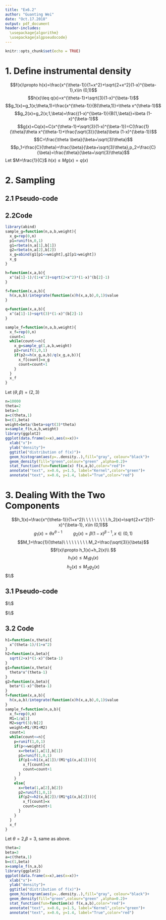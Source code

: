 ---
title: "Ex6.2"
author: "Guanting Wei"
date: "Oct.17.2018"
output: pdf_document
header-includes: 
  \usepackage{algorithm}
  \usepackage{algpseudocode}
---

```{r setup, include=FALSE}
knitr::opts_chunk$set(echo = TRUE)
```

# 1. Define instrumental density
$$f(x)\propto h(x)=\frac{x^{\theta-1}}{1+x^2}+\sqrt{2+x^2}(1-x)^{\beta-1},x\in (0,1)$$
$$h(x)\leq q(x)=x^{\theta-1}+\sqrt{3}(1-x)^{\beta-1}$$
$$g_1(x)=g_1(x;\theta,1)=\frac{x^{\theta-1}}{B(\theta,1)}=\theta x^{\theta-1}$$
$$g_2(x)=g_2(x;1,\beta)=\frac{(1-x)^{\beta-1}}{B(1,\beta)}=\beta (1-x)^{\beta-1}$$
$$g(x)=Cq(x)=C(x^{\theta-1}+\sqrt{3}(1-x)^{\beta-1})=C(\frac{1}{\theta}\theta x^{\theta-1}+\frac{\sqrt{3}}{\beta}\beta (1-x)^{\beta-1})$$
$$C=\frac{\theta \beta}{\beta+\sqrt{3}\theta}$$
$$p_1=\frac{C}{\theta}=\frac{\beta}{\beta+\sqrt{3}\theta},p_2=\frac{C}{\beta}=\frac{\theta}{\beta+\sqrt{3}\theta}$$
Let $M=\frac{1}{C}$ $h(x)\leq Mg(x)=q(x)$

# 2. Sampling
## 2.1 Pseudo-code

\begin{algorithm}
\begin{algorithmic}[1]
\Procedure{}{}
\State $P\sim U(0, 1)$
\If{$P\leq p_1$}
\State $X\sim g_1(x)$
\Else
\State $X\sim g_2(x)$
\EndIf
\State $P'\sim U(0, 1)$
\If{$P'\leq \frac{h(x)}{Mg(x)}=\frac{h(x)}{q(x)}$}
\State\Return X
\Else
\State go back to 2
\EndIf
\EndProcedure
\end{algorithmic}
\caption{Sampling from $f(x)$}
\end{algorithm}

## 2.2Code
```{r}
library(abind)
sample_g=function(n,a,b,weight){
  x_g=rep(0,n)
  p1=runif(n,0,1)
  g1=rbeta(n,a[1],b[1])
  g2=rbeta(n,a[2],b[2])
  x_g=abind(g1[p1<=weight],g2[p1>weight])
  x_g
}

h=function(x,a,b){
  x^(a[1]-1)/(1+x^2)+sqrt(2+x^2)*(1-x)^(b[2]-1)
}

f=function(x,a,b){
  h(x,a,b)/integrate(function(x)h(x,a,b),0,1)$value
}

q=function(x,a,b){
  x^(a[1]-1)+sqrt(3)*(1-x)^(b[2]-1)
}

sample_f=function(n,a,b,weight){
  x_f=rep(0,n)
  count=1
  while(count<=n){
    x_g=sample_g(1,a,b,weight)
    p2=runif(1,0,1)
    if(p2<=h(x_g,a,b)/q(x_g,a,b)){
      x_f[count]=x_g
      count=count+1
    }
  }
  x_f
}
```
Let $(\theta,\beta)=(2,3)$
```{r}
n=10000
theta=2
beta=3
a=c(theta,1)
b=c(1,beta)
weight=beta/(beta+sqrt(3)*theta)
x=sample_f(n,a,b,weight)
library(ggplot2)
ggplot(data.frame(x=x),aes(x=x))+
  xlab("x")+
  ylab("density")+
  ggtitle("distribution of f(x)")+
  geom_histogram(aes(y=..density..),fill="gray", colour="black")+
  geom_density(fill="green",colour="green" ,alpha=0.2)+
  stat_function(fun=function(x) f(x,a,b),color="red")+
  annotate("text", x=0.6, y=1.5, label="Kernel",color="green")+
  annotate("text", x=0.6, y=1.4, label="True",color="red")
```

# 3. Dealing With the Two Components 
$$h_1(x)=\frac{x^{\theta-1}}{1+x^2}\ \ \ \ \ \ \ \ \ h_2(x)=\sqrt{2+x^2}(1-x)^{\beta-1}, x\in (0,1)$$
$$g_1(x)=\theta x^{\theta-1}\ \ \ \ \ \ \ \ \ g_2(x)=\beta (1-x)^{\beta-1}, x\in (0,1)$$
$$M_1=\frac{1}{\theta}\ \ \ \ \ \ \ \ \ M_2=\frac{\sqrt{3}}{\beta}$$
$$f(x)\propto h_1(x)+h_2(x)\\ $$
$$h_1(x)\leq M_1g_1(x)$$
$$ h_2(x)\leq M_2g_2(x)$$
$\\$

## 3.1 Pseudo-code
$\\$
\begin{algorithm}
\begin{algorithmic}[1]
\Procedure{}{}
\State $P\sim U(0, 1)$

\If{$P\leq \frac{M_1}{M_1+M_2}$}
\State $X\sim g_1(x)$ 
\State $P_1\sim U(0, 1)$
\If{$P_1\leq \frac{h_1(x)}{M_1g_1(x)}$}
\Return X
\Else go back to 2
\State $X\sim g_2(x)$
\EndIf

\Else
\State $X\sim g_2(x)$ 
\State $P_2\sim U(0, 1)$
\If{$P_2\leq \frac{h_2(x)}{M_2g_2(x)}$}
\Return X
\Else  
\State go back to 2
\EndIf

\EndIf
\EndProcedure
\end{algorithmic}
\caption{Sampling from $f(x)$}
\end{algorithm}
$\\$



## 3.2 Code
```{r}
h1=function(x,theta){
  x^(theta-1)/(1+x^2)
}
h2=function(x,beta){
  sqrt(2+x)*(1-x)^(beta-1)
}
g1=function(x,theta){
  theta*x^(theta-1)
}
g2=function(x,beta){
  beta*(1-x)^(beta-1)
}
f=function(x,a,b){
  h(x,a,b)/integrate(function(x)h(x,a,b),0,1)$value
}
sample_f=function(n,a,b){
  x_f=rep(0,n)
  M1=1/a[1]
  M2=sqrt(3)/b[2]
  weight=M1/(M1+M2)
  count=1
  while(count<=n){
    p=runif(1,0,1)
    if(p<=weight){
      x=rbeta(1,a[1],b[1])
      p1=runif(1,0,1)
      if(p1<=h1(x,a[1])/(M1*g1(x,a[1]))){
        x_f[count]=x
        count=count+1
      }
    }
    else{
      x=rbeta(1,a[2],b[2]) 
      p2=runif(1,0,1)
      if(p2<=h2(x,b[2])/(M1*g1(x,b[2]))){
        x_f[count]=x
        count=count+1
      }
    }
  }
  x_f
}
```

Let $\theta=2$,$\beta=3$, same as above.
```{r}
theta=2
beta=3
a=c(theta,1)
b=c(1,beta)
x=sample_f(n,a,b)
library(ggplot2)
ggplot(data.frame(x=x),aes(x=x))+
  xlab("x")+
  ylab("density")+
  ggtitle("distribution of f(x)")+
  geom_histogram(aes(y=..density..),fill="gray", colour="black")+
  geom_density(fill="green",colour="green" ,alpha=0.2)+
  stat_function(fun=function(x) f(x,a,b),color="red")+
  annotate("text", x=0.6, y=1.5, label="Kernel",color="green")+
  annotate("text", x=0.6, y=1.4, label="True",color="red")
```

